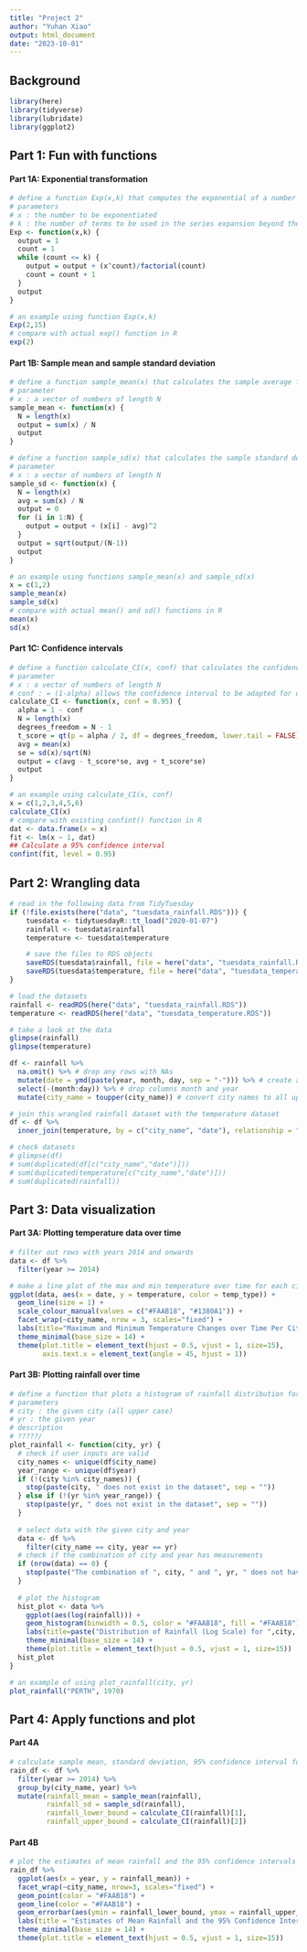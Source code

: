```yaml
---
title: "Project 2"
author: "Yuhan Xiao"
output: html_document
date: "2023-10-01"
---
```


## Background 
```r
library(here)
library(tidyverse)
library(lubridate)
library(ggplot2)
```

## Part 1: Fun with functions
#### Part 1A: Exponential transformation
```r
# define a function Exp(x,k) that computes the exponential of a number using the truncated series expansion
# parameters
# x : the number to be exponentiated
# k : the number of terms to be used in the series expansion beyond the constant 1, k is always >= 1
Exp <- function(x,k) {
  output = 1
  count = 1
  while (count <= k) {
    output = output + (x^count)/factorial(count)
    count = count + 1
  }
  output
}

# an example using function Exp(x,k)
Exp(2,15)
# compare with actual exp() function in R
exp(2)
```

#### Part 1B: Sample mean and sample standard deviation
```r
# define a function sample_mean(x) that calculates the sample average for a vector of data of length N
# parameter
# x : a vector of numbers of length N
sample_mean <- function(x) {
  N = length(x)
  output = sum(x) / N
  output
} 

# define a function sample_sd(x) that calculates the sample standard deviation for a vector of data of length N
# parameter
# x : a vector of numbers of length N
sample_sd <- function(x) {
  N = length(x)
  avg = sum(x) / N
  output = 0
  for (i in 1:N) {
    output = output + (x[i] - avg)^2
  }
  output = sqrt(output/(N-1))
  output
}

# an example using functions sample_mean(x) and sample_sd(x)
x = c(1,2)
sample_mean(x)
sample_sd(x)
# compare with actual mean() and sd() functions in R
mean(x)
sd(x)
```

#### Part 1C: Confidence intervals
```r
# define a function calculate_CI(x, conf) that calculates the confidence interval for a vector of data of length N
# parameter
# x : a vector of numbers of length N
# conf : = (1-alpha) allows the confidence interval to be adapted for different alpha, with a default value of 0.95
calculate_CI <- function(x, conf = 0.95) {
  alpha = 1 - conf
  N = length(x)
  degrees_freedom = N - 1
  t_score = qt(p = alpha / 2, df = degrees_freedom, lower.tail = FALSE)
  avg = mean(x)
  se = sd(x)/sqrt(N)
  output = c(avg - t_score*se, avg + t_score*se)
  output
}

# an example using calculate_CI(x, conf)
x = c(1,2,3,4,5,6)
calculate_CI(x)
# compare with existing confint() function in R
dat <- data.frame(x = x)
fit <- lm(x ~ 1, dat)
## Calculate a 95% confidence interval
confint(fit, level = 0.95)
```

## Part 2: Wrangling data
```r
# read in the following data from TidyTuesday
if (!file.exists(here("data", "tuesdata_rainfall.RDS"))) {
    tuesdata <- tidytuesdayR::tt_load("2020-01-07")
    rainfall <- tuesdata$rainfall
    temperature <- tuesdata$temperature

    # save the files to RDS objects
    saveRDS(tuesdata$rainfall, file = here("data", "tuesdata_rainfall.RDS"))
    saveRDS(tuesdata$temperature, file = here("data", "tuesdata_temperature.RDS"))
}

# load the datasets
rainfall <- readRDS(here("data", "tuesdata_rainfall.RDS"))
temperature <- readRDS(here("data", "tuesdata_temperature.RDS"))

# take a look at the data
glimpse(rainfall)
glimpse(temperature)
```

```r
df <- rainfall %>%
  na.omit() %>% # drop any rows with NAs
  mutate(date = ymd(paste(year, month, day, sep = "-"))) %>% # create a new column that combines year, month, day
  select(-(month:day)) %>% # drop columns month and year
  mutate(city_name = toupper(city_name)) # convert city names to all upper case

# join this wrangled rainfall dataset with the temperature dataset
df <- df %>%
  inner_join(temperature, by = c("city_name", "date"), relationship = "many-to-many")

# check datasets
# glimpse(df)
# sum(duplicated(df[c("city_name","date")]))
# sum(duplicated(temperature[c("city_name","date")]))
# sum(duplicated(rainfall))
```

## Part 3: Data visualization
#### Part 3A: Plotting temperature data over time
```r
# filter out rows with years 2014 and onwards
data <- df %>%
  filter(year >= 2014)

# make a line plot of the max and min temperature over time for each city
ggplot(data, aes(x = date, y = temperature, color = temp_type)) +
  geom_line(size = 1) +
  scale_colour_manual(values = c("#FAAB18", "#1380A1")) +
  facet_wrap(~city_name, nrow = 3, scales="fixed") +
  labs(title="Maximum and Minimum Temperature Changes over Time Per City", subtitle="key trends summary", caption="Yuhan Xiao", x = "Year", y = "Temperature") +
  theme_minimal(base_size = 14) +
  theme(plot.title = element_text(hjust = 0.5, vjust = 1, size=15), 
        axis.text.x = element_text(angle = 45, hjust = 1))
```

#### Part 3B: Plotting rainfall over time
```r
# define a function that plots a histogram of rainfall distribution for a given city in a given year
# parameters
# city : the given city (all upper case)
# yr : the given year
# description
# ?????/
plot_rainfall <- function(city, yr) {
  # check if user inputs are valid
  city_names <- unique(df$city_name)
  year_range <- unique(df$year)
  if (!(city %in% city_names)) {
    stop(paste(city, " does not exist in the dataset", sep = ""))
  } else if (!(yr %in% year_range)) {
    stop(paste(yr, " does not exist in the dataset", sep = ""))
  }
  
  # select data with the given city and year
  data <- df %>%
    filter(city_name == city, year == yr)
  # check if the combination of city and year has measurements
  if (nrow(data) == 0) {
    stop(paste("The combination of ", city, " and ", yr, " does not have measurements", sep = ""))
  }
  
  # plot the histogram
  hist_plot <- data %>%
    ggplot(aes(log(rainfall))) +
    geom_histogram(binwidth = 0.5, color = "#FAAB18", fill = "#FAAB18") +
    labs(title=paste("Distribution of Rainfall (Log Scale) for ",city, " in Year ", yr, sep=""), subtitle="key trends summary", caption="Yuhan Xiao", x = "Rainfall (log scale)", y = "Frequency") +
    theme_minimal(base_size = 14) +
    theme(plot.title = element_text(hjust = 0.5, vjust = 1, size=15))
  hist_plot
}

# an example of using plot_rainfall(city, yr)
plot_rainfall("PERTH", 1970)
```

## Part 4: Apply functions and plot
#### Part 4A
```r
# calculate sample mean, standard deviation, 95% confidence interval for the average rainfall per city by year
rain_df <- df %>% 
  filter(year >= 2014) %>%
  group_by(city_name, year) %>%
  mutate(rainfall_mean = sample_mean(rainfall),
         rainfall_sd = sample_sd(rainfall),
         rainfall_lower_bound = calculate_CI(rainfall)[1],
         rainfall_upper_bound = calculate_CI(rainfall)[2])
```

#### Part 4B
```r
# plot the estimates of mean rainfall and the 95% confidence intervals for each city
rain_df %>%
  ggplot(aes(x = year, y = rainfall_mean)) +
  facet_wrap(~city_name, nrow=3, scales="fixed") +
  geom_point(color = "#FAAB18") +
  geom_line(color = "#FAAB18") +
  geom_errorbar(aes(ymin = rainfall_lower_bound, ymax = rainfall_upper_bound), width = 0.5, color = "#1380A1") +
  labs(title = "Estimates of Mean Rainfall and the 95% Confidence Intervals for Each City", subtitle="key trends summary", caption="Yuhan Xiao", x = "year", y = "average rainfall") + 
  theme_minimal(base_size = 14) +
  theme(plot.title = element_text(hjust = 0.5, vjust = 1, size=15))
```